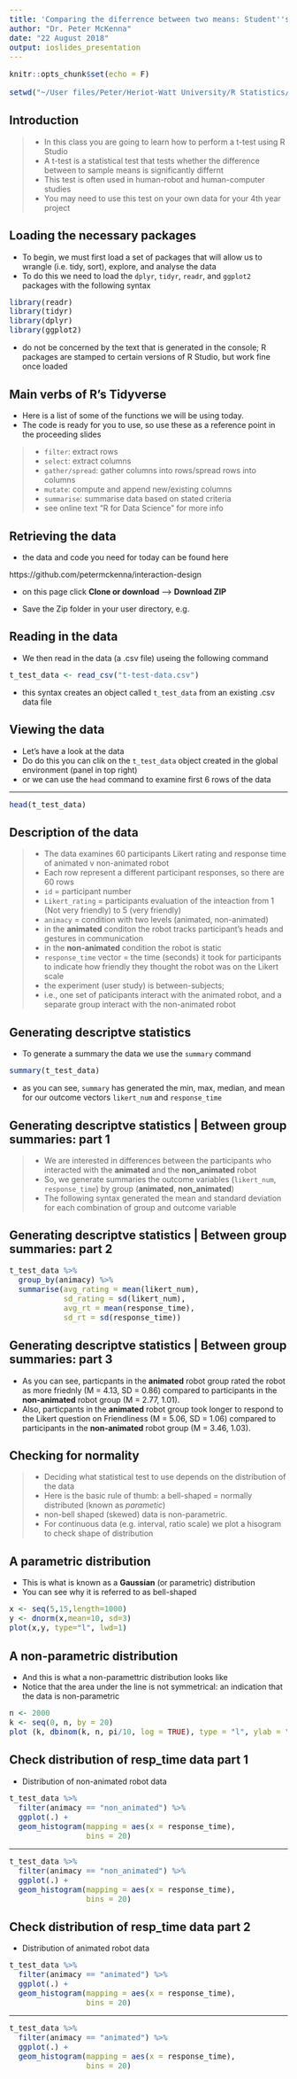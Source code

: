 ---
title: 'Comparing the diferrence between two means: Student''s t-test'
author: "Dr. Peter McKenna"
date: "22 August 2018"
output: ioslides_presentation
---

<style>
pre {
  font-size: 16px;
}
</style>

```{r setup, include=F}
knitr::opts_chunk$set(echo = F)

setwd("~/User files/Peter/Heriot-Watt University/R Statistics/HRI statistics course/HRI stats course/interaction-design")

```


## **Introduction**

> - In this class you are going to learn how to perform a t-test using R Studio
> - A t-test is a statistical test that tests whether the difference between to sample means is significantly differnt
> - This test is often used in human-robot and human-computer studies
> - You may need to use this test on your own data for your 4th year project

## **Loading the necessary packages**

- To begin, we must first load a set of packages that will allow us to wrangle (i.e. tidy, sort), explore, and analyse the data
- To do this we need to load the `dplyr`, `tidyr`, `readr`, and `ggplot2` packages with the following syntax

```{r loading packages, echo = T, warning = F, message = F}

library(readr)
library(tidyr)
library(dplyr)
library(ggplot2)

```

- do not be concerned by the text that is generated in the console; R packages are stamped to certain versions of R Studio, but work fine once loaded

## **Main verbs of R's Tidyverse**

- Here is a list of some of the functions we will be using today.
- The code is ready for you to use, so use these as a reference point in the proceeding slides

>- `filter`: extract rows
>- `select`: extract columns 
>- `gather/spread`: gather columns into rows/spread rows into columns
>- `mutate`: compute and append new/existing columns
>- `summarise`: summarise data based on stated criteria
>- see online text "R for Data Science" for more info 

## Retrieving the data

- the data and code you need for today can be found here

https://github.com/petermckenna/interaction-design

- on this page click **Clone or download** --> **Download ZIP**

- Save the Zip folder in your user directory, e.g. 


## **Reading in the data**

- We then read in the data (a .csv file) useing the following command

```{r reading in the data, echo=TRUE, warning = F, message = F}

t_test_data <- read_csv("t-test-data.csv")

```

- this syntax creates an object called `t_test_data` from an existing .csv data file


## **Viewing the data**

- Let's have a look at the data
- Do do this you can clik on the `t_test_data` object created in the global environment (panel in top right)
- or we can use the `head` command to examine first 6 rows of the data 


---

```{r viewing the data, echo = T}

head(t_test_data)

```


## **Description of the data** {.smaller}

> - The data examines 60 participants Likert rating and response time of animated v non-animated robot
> - Each row represent a different participant responses, so there are 60 rows 
> - `id` = participant number
> - `Likert_rating` = participants evaluation of the inteaction from 1 (Not very friendly) to 5 (very friendly)
> - `animacy` = condition with two levels (animated, non-animated)
  > - in the **animated** conditon the robot tracks participant's heads and gestures in communication
  > - in the **non-animated** condition the robot is static
> - `response_time` vector = the time (seconds) it took for participants to indicate how friendly they thought the robot was on the Likert scale
> - the experiment (user study) is between-subjects; 
> - i.e., one set of paticipants interact with the animated robot, and a separate group interact with the non-animated robot


## **Generating descriptve statistics** 

- To generate a summary the data we use the `summary` command

```{r summarising data, echo = T}  

summary(t_test_data)

```

- as you can see, `summary` has generated the min, max, median, and mean for our outcome vectors `likert_num` and `response_time` 



## **Generating descriptve statistics | Between group summaries: part 1**

> - We are interested in differences between the participants who interacted with the **animated** and the **non_animated** robot
> - So, we generate summaries the outcome variables (`likert_num`, `response_time`) by group (**animated**, **non_animated**) 
> - The following syntax generated the mean and standard deviation for each combination of group and outcome variable 


## **Generating descriptve statistics | Between group summaries: part 2**

```{r summarising by group, echo = T}

t_test_data %>%
  group_by(animacy) %>%                     
  summarise(avg_rating = mean(likert_num),  
            sd_rating = sd(likert_num),
            avg_rt = mean(response_time),
            sd_rt = sd(response_time))

```

## **Generating descriptve statistics | Between group summaries: part 3**

- As you can see, particpants in the **animated** robot group rated the robot as more friednly (M = 4.13, SD = 0.86) compared to participants in the **non-animated** robot group (M = 2.77, 1.01).  
- Also, particpants in the **animated** robot group took longer to respond to the Likert question on Friendliness (M = 5.06, SD = 1.06) compared to participants in the **non-animated** robot group (M = 3.46, 1.03). 


## **Checking for normality**

>- Deciding what statistical test to use depends on the distribution of the data
>- Here is the basic rule of thumb: a bell-shaped = normally distributed (known as *parametic*)
>- non-bell shaped (skewed) data is non-parametric.
>- For continuous data (e.g. interval, ratio scale) we plot a hisogram to check shape of distribution

## **A parametric distribution**

- This is what is known as a **Gaussian** (or parametric) distribution
- You can see why it is referred to as bell-shaped

```{r plot of normal distribution, echo = F}

x <- seq(5,15,length=1000)
y <- dnorm(x,mean=10, sd=3)
plot(x,y, type="l", lwd=1)

```

## **A non-parametric distribution**

- And this is what a non-paramettric distribution looks like
- Notice that the area under the line is not symmetrical: an indication that the data is non-parametric

```{r plot of non-normal distribution, echo = F, warning=F}

n <- 2000
k <- seq(0, n, by = 20)
plot (k, dbinom(k, n, pi/10, log = TRUE), type = "l", ylab = "log density")


```


## **Check distribution of resp_time data part 1**

- Distribution of non-animated robot data

```{r normality check pt1, echo = T, eval = F}

t_test_data %>%
  filter(animacy == "non_animated") %>%
  ggplot(.) +
  geom_histogram(mapping = aes(x = response_time),
                 bins = 20)


```

----

```{r normality check pt2, echo = F}

t_test_data %>%
  filter(animacy == "non_animated") %>%
  ggplot(.) +
  geom_histogram(mapping = aes(x = response_time),
                 bins = 20)


```


## **Check distribution of resp_time data part 2**

- Distribution of animated robot data

```{r normality check pt3, echo = T, eval = F, warning = F}

t_test_data %>%
  filter(animacy == "animated") %>%
  ggplot(.) +
  geom_histogram(mapping = aes(x = response_time),
                 bins = 20)

```

----

```{r normality check pt4, echo = F, warning = F}

t_test_data %>%
  filter(animacy == "animated") %>%
  ggplot(.) +
  geom_histogram(mapping = aes(x = response_time),
                 bins = 20)

```
